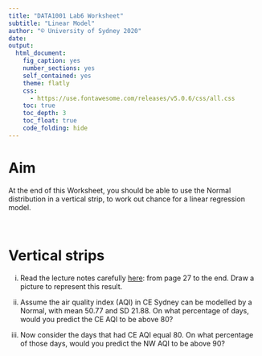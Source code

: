 ```yaml
---
title: "DATA1001 Lab6 Worksheet"
subtitle: "Linear Model"
author: "© University of Sydney 2020"
date: 
output:
  html_document:
    fig_caption: yes
    number_sections: yes
    self_contained: yes
    theme: flatly
    css: 
      - https://use.fontawesome.com/releases/v5.0.6/css/all.css 
    toc: true
    toc_depth: 3
    toc_float: true
    code_folding: hide
---
```

<style>
h2 { /* Header 2 */
    font-size: 22px
}
</style>

<style>
h3 { /* Header 3 */
    font-size: 18px
}
</style>

# <i class="fa fa-crosshairs"></i> Aim {-}

At the end of this Worksheet, you should be able to use the Normal distribution in a vertical strip, to work out chance for a linear regression model.



<br>

# Vertical strips {-}

(i) Read the lecture notes carefully [here](http://www.maths.usyd.edu.au/u/UG/JM/DATA1001/r/current/lectures/16.ResidualPlot.html#27): from page 27 to the end.
Draw a picture to represent this result.

(ii) Assume the air quality index (AQI) in CE Sydney can be modelled by a Normal, with mean 50.77 and SD 21.88. On what percentage of days, would you predict the CE AQI to be above 80?

(iii) Now consider the days that had CE AQI equal 80. On what percentage of those days, would you predict the NW AQI to be above 90?










